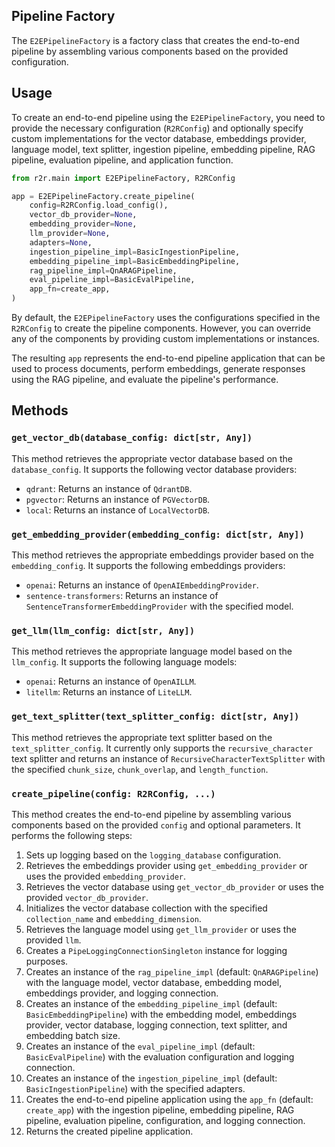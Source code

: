 ## Pipeline Factory

The `E2EPipelineFactory` is a factory class that creates the end-to-end pipeline by assembling various components based on the provided configuration.

## Usage

To create an end-to-end pipeline using the `E2EPipelineFactory`, you need to provide the necessary configuration (`R2RConfig`) and optionally specify custom implementations for the vector database, embeddings provider, language model, text splitter, ingestion pipeline, embedding pipeline, RAG pipeline, evaluation pipeline, and application function.

```python
from r2r.main import E2EPipelineFactory, R2RConfig

app = E2EPipelineFactory.create_pipeline(
    config=R2RConfig.load_config(),
    vector_db_provider=None,
    embedding_provider=None,
    llm_provider=None,
    adapters=None,
    ingestion_pipeline_impl=BasicIngestionPipeline,
    embedding_pipeline_impl=BasicEmbeddingPipeline,
    rag_pipeline_impl=QnARAGPipeline,
    eval_pipeline_impl=BasicEvalPipeline,
    app_fn=create_app,
)
```

By default, the `E2EPipelineFactory` uses the configurations specified in the `R2RConfig` to create the pipeline components. However, you can override any of the components by providing custom implementations or instances.

The resulting `app` represents the end-to-end pipeline application that can be used to process documents, perform embeddings, generate responses using the RAG pipeline, and evaluate the pipeline's performance.

## Methods

### `get_vector_db(database_config: dict[str, Any])`

This method retrieves the appropriate vector database based on the `database_config`. It supports the following vector database providers:
- `qdrant`: Returns an instance of `QdrantDB`.
- `pgvector`: Returns an instance of `PGVectorDB`.
- `local`: Returns an instance of `LocalVectorDB`.

### `get_embedding_provider(embedding_config: dict[str, Any])`

This method retrieves the appropriate embeddings provider based on the `embedding_config`. It supports the following embeddings providers:
- `openai`: Returns an instance of `OpenAIEmbeddingProvider`.
- `sentence-transformers`: Returns an instance of `SentenceTransformerEmbeddingProvider` with the specified model.

### `get_llm(llm_config: dict[str, Any])`

This method retrieves the appropriate language model based on the `llm_config`. It supports the following language models:
- `openai`: Returns an instance of `OpenAILLM`.
- `litellm`: Returns an instance of `LiteLLM`.

### `get_text_splitter(text_splitter_config: dict[str, Any])`

This method retrieves the appropriate text splitter based on the `text_splitter_config`. It currently only supports the `recursive_character` text splitter and returns an instance of `RecursiveCharacterTextSplitter` with the specified `chunk_size`, `chunk_overlap`, and `length_function`.

### `create_pipeline(config: R2RConfig, ...)`

This method creates the end-to-end pipeline by assembling various components based on the provided `config` and optional parameters. It performs the following steps:

1. Sets up logging based on the `logging_database` configuration.
2. Retrieves the embeddings provider using `get_embedding_provider` or uses the provided `embedding_provider`.
3. Retrieves the vector database using `get_vector_db_provider` or uses the provided `vector_db_provider`.
4. Initializes the vector database collection with the specified `collection_name` and `embedding_dimension`.
5. Retrieves the language model using `get_llm_provider` or uses the provided `llm`.
6. Creates a `PipeLoggingConnectionSingleton` instance for logging purposes.
7. Creates an instance of the `rag_pipeline_impl` (default: `QnARAGPipeline`) with the language model, vector database, embedding model, embeddings provider, and logging connection.
9. Creates an instance of the `embedding_pipeline_impl` (default: `BasicEmbeddingPipeline`) with the embedding model, embeddings provider, vector database, logging connection, text splitter, and embedding batch size.
10. Creates an instance of the `eval_pipeline_impl` (default: `BasicEvalPipeline`) with the evaluation configuration and logging connection.
11. Creates an instance of the `ingestion_pipeline_impl` (default: `BasicIngestionPipeline`) with the specified adapters.
12. Creates the end-to-end pipeline application using the `app_fn` (default: `create_app`) with the ingestion pipeline, embedding pipeline, RAG pipeline, evaluation pipeline, configuration, and logging connection.
13. Returns the created pipeline application.